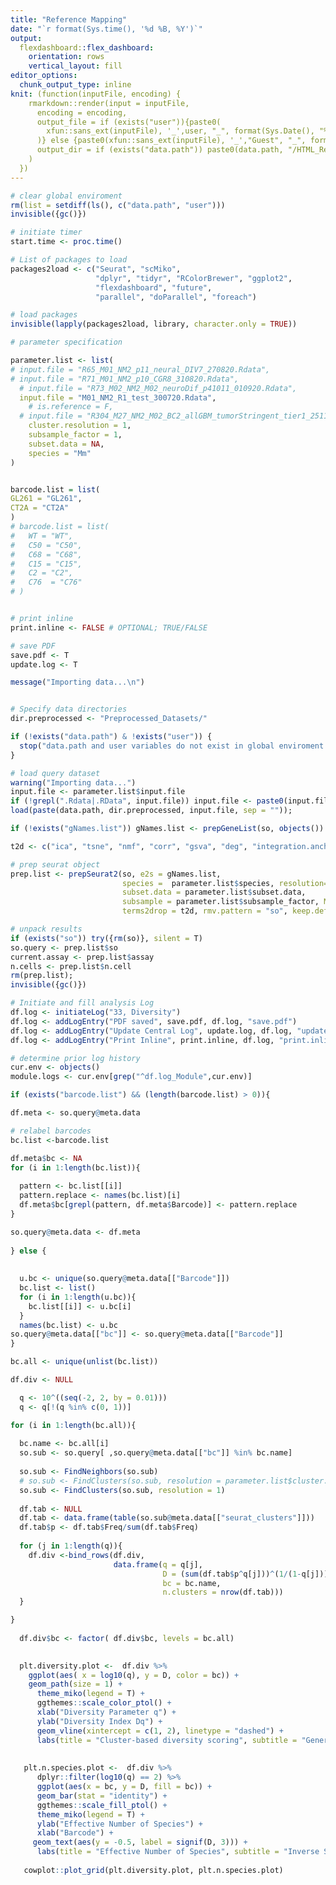 ```yaml
---
title: "Reference Mapping"
date: "`r format(Sys.time(), '%d %B, %Y')`"
output: 
  flexdashboard::flex_dashboard:
    orientation: rows
    vertical_layout: fill
editor_options: 
  chunk_output_type: inline
knit: (function(inputFile, encoding) {
    rmarkdown::render(input = inputFile,
      encoding = encoding,
      output_file = if (exists("user")){paste0(
        xfun::sans_ext(inputFile), '_',user, "_", format(Sys.Date(), "%d%m%y"), '.html'
      )} else {paste0(xfun::sans_ext(inputFile), '_',"Guest", "_", format(Sys.Date(), "%d%m%y"), '.html')},
      output_dir = if (exists("data.path")) paste0(data.path, "/HTML_Reports") else NULL
    )
  })
---
```




```r

# clear global enviroment
rm(list = setdiff(ls(), c("data.path", "user")))
invisible({gc()})

# initiate timer
start.time <- proc.time()

# List of packages to load
packages2load <- c("Seurat", "scMiko",
                   "dplyr", "tidyr", "RColorBrewer", "ggplot2", 
                   "flexdashboard", "future", 
                   "parallel", "doParallel", "foreach")

# load packages
invisible(lapply(packages2load, library, character.only = TRUE))

```



```r

# parameter specification

parameter.list <- list(
# input.file = "R65_M01_NM2_p11_neural_DIV7_270820.Rdata",
# input.file = "R71_M01_NM2_p10_CGR8_310820.Rdata",
  # input.file = "R73_M02_NM2_M02_neuroDif_p41011_010920.Rdata",
  input.file = "M01_NM2_R1_test_300720.Rdata",
    # is.reference = F,
  # input.file = "R304_M27_NM2_M02_BC2_allGBM_tumorStringent_tier1_251120.Rdata",
    cluster.resolution = 1,
    subsample_factor = 1,
    subset.data = NA,
    species = "Mm"
)


barcode.list = list(
GL261 = "GL261", 
CT2A = "CT2A"
)
# barcode.list = list(
#   WT = "WT",
#   C50 = "C50",
#   C68 = "C68",
#   C15 = "C15",
#   C2 = "C2",
#   C76  = "C76"
# )


# print inline
print.inline <- FALSE # OPTIONAL; TRUE/FALSE

# save PDF
save.pdf <- T
update.log <- T


```




```r

message("Importing data...\n")


# Specify data directories
dir.preprocessed <- "Preprocessed_Datasets/"

if (!exists("data.path") & !exists("user")) {
  stop("data.path and user variables do not exist in global enviroment. Ensure that these are specified in .Rprofile. If specified, try restarting Rstudio.")
}

# load query dataset
warning("Importing data...")
input.file <- parameter.list$input.file
if (!grepl(".Rdata|.RData", input.file)) input.file <- paste0(input.file, ".Rdata")
load(paste(data.path, dir.preprocessed, input.file, sep = ""));

if (!exists("gNames.list")) gNames.list <- prepGeneList(so, objects())

t2d <- c("ica", "tsne", "nmf", "corr", "gsva", "deg", "integration.anchors")

# prep seurat object
prep.list <- prepSeurat2(so, e2s = gNames.list, 
                         species =  parameter.list$species, resolution= parameter.list$cluster.resolution, 
                         subset.data = parameter.list$subset.data, 
                         subsample = parameter.list$subsample_factor, M00_subgroup.path = "M00_subgroups.csv",
                         terms2drop = t2d, rmv.pattern = "so", keep.default.assay.only = T)

# unpack results
if (exists("so")) try({rm(so)}, silent = T)
so.query <- prep.list$so
current.assay <- prep.list$assay
n.cells <- prep.list$n.cell
rm(prep.list);
invisible({gc()})


```


```r

# Initiate and fill analysis Log
df.log <- initiateLog("33, Diversity")
df.log <- addLogEntry("PDF saved", save.pdf, df.log, "save.pdf")
df.log <- addLogEntry("Update Central Log", update.log, df.log, "update.log")
df.log <- addLogEntry("Print Inline", print.inline, df.log, "print.inline")


```


```r
# determine prior log history
cur.env <- objects()
module.logs <- cur.env[grep("^df.log_Module",cur.env)]

```

```r


if (exists("barcode.list") && (length(barcode.list) > 0)){

df.meta <- so.query@meta.data

# relabel barcodes
bc.list <-barcode.list

df.meta$bc <- NA
for (i in 1:length(bc.list)){
  
  pattern <- bc.list[[i]]
  pattern.replace <- names(bc.list)[i]
  df.meta$bc[grepl(pattern, df.meta$Barcode)] <- pattern.replace
}

so.query@meta.data <- df.meta
  
} else {
  
  
  u.bc <- unique(so.query@meta.data[["Barcode"]])
  bc.list <- list()
  for (i in 1:length(u.bc)){
    bc.list[[i]] <- u.bc[i]
  }
  names(bc.list) <- u.bc
so.query@meta.data[["bc"]] <- so.query@meta.data[["Barcode"]]
}

```



```r

bc.all <- unique(unlist(bc.list))

df.div <- NULL

  q <- 10^((seq(-2, 2, by = 0.01)))
  q <- q[!(q %in% c(0, 1))]

for (i in 1:length(bc.all)){
  
  bc.name <- bc.all[i]
  so.sub <- so.query[ ,so.query@meta.data[["bc"]] %in% bc.name]
  
  so.sub <- FindNeighbors(so.sub)
  # so.sub <- FindClusters(so.sub, resolution = parameter.list$cluster.resolution)
  so.sub <- FindClusters(so.sub, resolution = 1)
  
  df.tab <- NULL
  df.tab <- data.frame(table(so.sub@meta.data[["seurat_clusters"]]))
  df.tab$p <- df.tab$Freq/sum(df.tab$Freq)
  
  for (j in 1:length(q)){
    df.div <-bind_rows(df.div,
                       data.frame(q = q[j],
                                  D = (sum(df.tab$p^q[j]))^(1/(1-q[j])),
                                  bc = bc.name, 
                                  n.clusters = nrow(df.tab)))
  }

}
  
  df.div$bc <- factor( df.div$bc, levels = bc.all)

  
  plt.diversity.plot <-  df.div %>%
    ggplot(aes( x = log10(q), y = D, color = bc)) +
    geom_path(size = 1) + 
      theme_miko(legend = T) + 
      ggthemes::scale_color_ptol() + 
      xlab("Diversity Parameter q") + 
      ylab("Diversity Index Dq") + 
      geom_vline(xintercept = c(1, 2), linetype = "dashed") + 
      labs(title = "Cluster-based diversity scoring", subtitle = "General diversity index Dq to quantify diversity across orders of diversity q", color = "Barcode", caption = "q<<1: Clonal Richness\nq=1: Shannon index\nq=2: 1/Simpson Index\nq>>2: Number of 'main drivers'")
    
    
   plt.n.species.plot <-  df.div %>%
      dplyr::filter(log10(q) == 2) %>%
      ggplot(aes(x = bc, y = D, fill = bc)) + 
      geom_bar(stat = "identity") + 
      ggthemes::scale_fill_ptol() + 
      theme_miko(legend = T) + 
      ylab("Effective Number of Species") + 
      xlab("Barcode") + 
     geom_text(aes(y = -0.5, label = signif(D, 3))) + 
      labs(title = "Effective Number of Species", subtitle = "Inverse Simpson Index", fill = "Barcode")
   
   cowplot::plot_grid(plt.diversity.plot, plt.n.species.plot)
   

```








